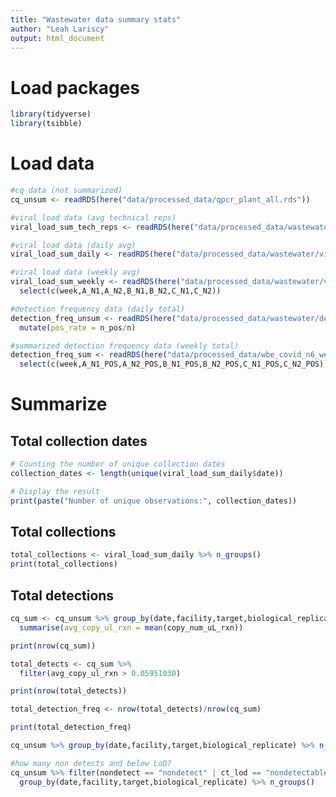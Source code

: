 ```yaml
---
title: "Wastewater data summary stats"
author: "Leah Lariscy"
output: html_document
---
```


# Load packages

```r
library(tidyverse)
library(tsibble)
```

# Load data

```r
#cq data (not summarized)
cq_unsum <- readRDS(here("data/processed_data/qpcr_plant_all.rds"))

#viral load data (avg technical reps)
viral_load_sum_tech_reps <- readRDS(here("data/processed_data/wastewater/viral_load_tech_rep_avg.rds"))

#viral load data (daily avg)
viral_load_sum_daily <- readRDS(here("data/processed_data/wastewater/viral_load_daily_avg.rds"))

#viral load data (weekly avg)
viral_load_sum_weekly <- readRDS(here("data/processed_data/wastewater/viral_load_weekly_avg.rds")) %>% 
  select(c(week,A_N1,A_N2,B_N1,B_N2,C_N1,C_N2))

#detection frequency data (daily total)
detection_freq_unsum <- readRDS(here("data/processed_data/wastewater/detection_frequency_daily.rds")) %>% 
  mutate(pos_rate = n_pos/n)

#summarized detection frequency data (weekly total)
detection_freq_sum <- readRDS(here("data/processed_data/wbe_covid_n6_week.rds")) %>% 
  select(c(week,A_N1_POS,A_N2_POS,B_N1_POS,B_N2_POS,C_N1_POS,C_N2_POS))
```

# Summarize

## Total collection dates

```r
# Counting the number of unique collection dates
collection_dates <- length(unique(viral_load_sum_daily$date))

# Display the result
print(paste("Number of unique observations:", collection_dates))
```

## Total collections

```r
total_collections <- viral_load_sum_daily %>% n_groups()
print(total_collections)
```

## Total detections

```r
cq_sum <- cq_unsum %>% group_by(date,facility,target,biological_replicate) %>% 
  summarise(avg_copy_ul_rxn = mean(copy_num_uL_rxn)) 

print(nrow(cq_sum))

total_detects <- cq_sum %>% 
  filter(avg_copy_ul_rxn > 0.05951030)

print(nrow(total_detects))

total_detection_freq <- nrow(total_detects)/nrow(cq_sum)

print(total_detection_freq)
```

```r
cq_unsum %>% group_by(date,facility,target,biological_replicate) %>% n_groups()

#how many non detects and below LoD?
cq_unsum %>% filter(nondetect == "nondetect" | ct_lod == "nondetectable") %>% 
  group_by(date,facility,target,biological_replicate) %>% n_groups()
```
